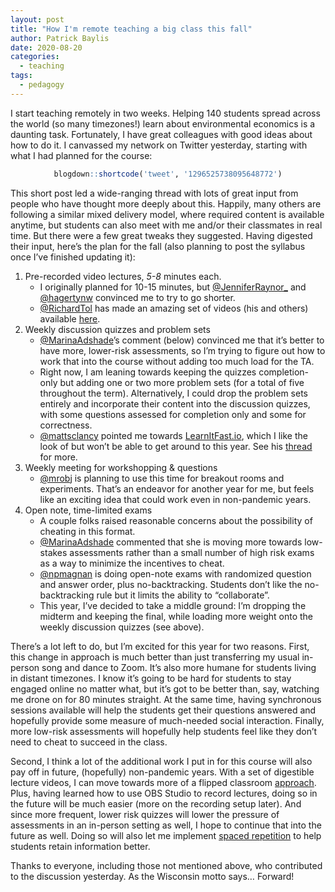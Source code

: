 ```yaml
---
layout: post
title: "How I'm remote teaching a big class this fall"
author: Patrick Baylis
date: 2020-08-20
categories:
  - teaching
tags:
  - pedagogy
---
```


I start teaching remotely in two weeks. Helping 140 students spread across the world (so many timezones!) learn about environmental economics is a daunting task. Fortunately, I have great colleagues with good ideas about how to do it. I canvassed my network on Twitter yesterday, starting with what I had planned for the course:

<center>
```r
blogdown::shortcode('tweet', '1296525738095648772')
```
</center>

This short post led a wide-ranging thread with lots of great input from people who have thought more deeply about this. Happily, many others are following a similar mixed delivery model, where required content is available anytime, but students can also meet with me and/or their classmates in real time. But there were a few great tweaks they suggested. Having digested their input, here's the plan for the fall (also planning to post the syllabus once I've finished updating it):

1. Pre-recorded video lectures, *5-8* minutes each. 
    - I originally planned for 10-15 minutes, but [\@JenniferRaynor_](https://twitter.com/jenniferraynor_) and [\@hagertynw](https://twitter.com/hagertynw)
convinced me to try to go shorter.
    - [\@RichardTol](https://twitter.com/RichardTol) has made an amazing set of videos (his and others) available [here](https://github.com/rtol/Environmental-Economics/wiki/Videos).
2. Weekly discussion quizzes and problem sets
    - [\@MarinaAdshade](https://twitter.com/MarinaAdshade)'s comment (below) convinced me that it's better to have more, lower-risk assessments, so I'm trying to figure out how to work that into the course without adding too much load for the TA.
    - Right now, I am leaning towards keeping the quizzes completion-only but adding one or two more problem sets (for a total of five throughout the term). Alternatively, I could drop the problem sets entirely and incorporate their content into the discussion quizzes, with some questions assessed for completion only and some for correctness.
    - [\@mattsclancy](https://twitter.com/mattsclancy) pointed me towards [LearnItFast.io](https://learnitfast.io/), which I like the look of but won't be able to get around to this year. See his [thread](https://twitter.com/mattsclancy/status/1271555608060329984) for more.
3. Weekly meeting for workshopping & questions
    - [\@mrobj](https://twitter.com/mikejrob) is planning to use this time for breakout rooms and experiments. That's an endeavor for another year for me, but feels like an exciting idea that could work even in non-pandemic years.
4. Open note, time-limited exams
    - A couple folks raised reasonable concerns about the possibility of cheating in this format.
    - [\@MarinaAdshade](https://twitter.com/MarinaAdshade) commented that she is moving more towards low-stakes assessments rather than a small number of high risk exams as a way to minimize the incentives to cheat. 
    - [\@npmagnan](https://twitter.com/npmagnan) is doing open-note exams with randomized question and answer order, plus no-backtracking. Students don't like the no-backtracking rule but it limits the ability to "collaborate".
    - This year, I've decided to take a middle ground: I'm dropping the midterm and keeping the final, while loading more weight onto the weekly discussion quizzes (see above).
    
There's a lot left to do, but I'm excited for this year for two reasons. First, this change in approach is much better than just transferring my usual in-person song and dance to Zoom. It's also more humane for students living in distant timezones. I know it's going to be hard for students to stay engaged online no matter what, but it's got to be better than, say, watching me drone on for 80 minutes straight. At the same time, having synchronous sessions available will help the students get their questions answered and hopefully provide some measure of much-needed social interaction. Finally, more low-risk assessments will hopefully help students feel like they don't need to cheat to succeed in the class.

Second, I think a lot of the additional work I put in for this course will also pay off in future, (hopefully) non-pandemic years. With a set of digestible lecture videos, I can move towards more of a flipped classroom [approach ](https://www.sciencedirect.com/science/article/pii/S1747938X19301599). Plus, having learned how to use OBS Studio to record lectures, doing so in the future will be much easier (more on the recording setup later). And since more frequent, lower risk quizzes will lower the pressure of assessments in an in-person setting as well, I hope to continue that into the future as well. Doing so will also let me implement [spaced repetition](https://www.dartmouth.edu/~cogedlab/pubs/Kang(2016,PIBBS).pdf) to help students retain information better.

Thanks to everyone, including those not mentioned above, who contributed to the discussion yesterday. As the Wisconsin motto says... Forward!


